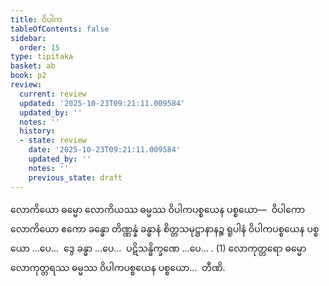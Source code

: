 ```yaml
---
title: ဝိပါက
tableOfContents: false
sidebar:
  order: 15
type: tipitaka
basket: ab
book: p2
review:
  current: review
  updated: '2025-10-23T09:21:11.009584'
  updated_by: ''
  notes: ''
  history:
  - state: review
    date: '2025-10-23T09:21:11.009584'
    updated_by: ''
    notes: ''
    previous_state: draft
---
```



<ReviewStatus review={frontmatter.review} showDetails={true} />

<HypothesisAnnotation frontmatter={frontmatter} />

<DynamicBreadcrumb />

<Division number="162" book="p2" e="ch" v="38" p="110">

<Paragraph number="916" book="p2">
လောကိယော ဓမ္မော လောကိယဿ ဓမ္မဿ ဝိပါကပစ္စယေန ပစ္စယော—  ဝိပါကော လောကိယော ဧကော ခန္ဓော တိဏ္ဏန္နံ ခန္ဓာနံ စိတ္တသမုဋ္ဌာနာနဉ္စ ရူပါနံ ဝိပါကပစ္စယေန ပစ္စယော …ပေ…  ဒွေ ခန္ဓာ …ပေ…  ပဋိသန္ဓိက္ခဏေ …ပေ… . (1)
</Paragraph>

<Paragraph number="917" book="p2">
လောကုတ္တရော ဓမ္မော လောကုတ္တရဿ ဓမ္မဿ ဝိပါကပစ္စယေန ပစ္စယော…  တီဏိ.
</Paragraph>
</Division>